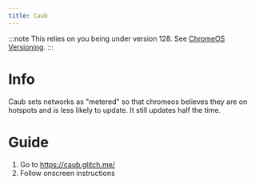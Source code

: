 ```yaml
---
title: Caub
---
```



:::note
This relies on you being under version 128. See [ChromeOS Versioning](/kajigs/crosver).
:::

# Info
Caub sets networks as "metered" so that chromeos believes they are on hotspots and is less likely to update. It still updates half the time.


# Guide
1. Go to https://caub.glitch.me/
3. Follow onscreen instructions

